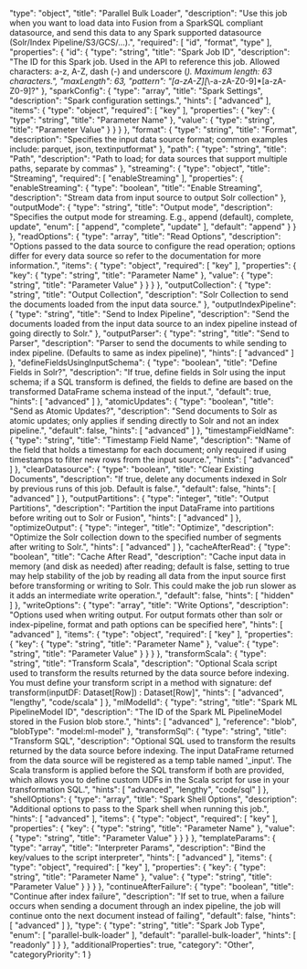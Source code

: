   "type": "object",
  "title": "Parallel Bulk Loader",
  "description": "Use this job when you want to load data into Fusion from a SparkSQL compliant datasource, and send this data to any Spark supported datasource (Solr/Index Pipeline/S3/GCS/...).",
  "required": [
    "id",
    "format",
    "type"
  ],
  "properties": {
    "id": {
      "type": "string",
      "title": "Spark Job ID",
      "description": "The ID for this Spark job. Used in the API to reference this job. Allowed characters: a-z, A-Z, dash (-) and underscore (_). Maximum length: 63 characters.",
      "maxLength": 63,
      "pattern": "[a-zA-Z][_\\-a-zA-Z0-9]*[a-zA-Z0-9]?"
    },
    "sparkConfig": {
      "type": "array",
      "title": "Spark Settings",
      "description": "Spark configuration settings.",
      "hints": [
        "advanced"
      ],
      "items": {
        "type": "object",
        "required": [
          "key"
        ],
        "properties": {
          "key": {
            "type": "string",
            "title": "Parameter Name"
          },
          "value": {
            "type": "string",
            "title": "Parameter Value"
          }
        }
      }
    },
    "format": {
      "type": "string",
      "title": "Format",
      "description": "Specifies the input data source format; common examples include: parquet, json, textinputformat"
    },
    "path": {
      "type": "string",
      "title": "Path",
      "description": "Path to load; for data sources that support multiple paths, separate by commas"
    },
    "streaming": {
      "type": "object",
      "title": "Streaming",
      "required": [
        "enableStreaming"
      ],
      "properties": {
        "enableStreaming": {
          "type": "boolean",
          "title": "Enable Streaming",
          "description": "Stream data from input source to output Solr collection"
        },
        "outputMode": {
          "type": "string",
          "title": "Output mode",
          "description": "Specifies the output mode for streaming. E.g., append (default), complete, update",
          "enum": [
            "append",
            "complete",
            "update"
          ],
          "default": "append"
        }
      }
    },
    "readOptions": {
      "type": "array",
      "title": "Read Options",
      "description": "Options passed to the data source to configure the read operation; options differ for every data source so refer to the documentation for more information.",
      "items": {
        "type": "object",
        "required": [
          "key"
        ],
        "properties": {
          "key": {
            "type": "string",
            "title": "Parameter Name"
          },
          "value": {
            "type": "string",
            "title": "Parameter Value"
          }
        }
      }
    },
    "outputCollection": {
      "type": "string",
      "title": "Output Collection",
      "description": "Solr Collection to send the documents loaded from the input data source."
    },
    "outputIndexPipeline": {
      "type": "string",
      "title": "Send to Index Pipeline",
      "description": "Send the documents loaded from the input data source to an index pipeline instead of going directly to Solr."
    },
    "outputParser": {
      "type": "string",
      "title": "Send to Parser",
      "description": "Parser to send the documents to while sending to index pipeline. (Defaults to same as index pipeline)",
      "hints": [
        "advanced"
      ]
    },
    "defineFieldsUsingInputSchema": {
      "type": "boolean",
      "title": "Define Fields in Solr?",
      "description": "If true, define fields in Solr using the input schema; if a SQL transform is defined, the fields to define are based on the transformed DataFrame schema instead of the input.",
      "default": true,
      "hints": [
        "advanced"
      ]
    },
    "atomicUpdates": {
      "type": "boolean",
      "title": "Send as Atomic Updates?",
      "description": "Send documents to Solr as atomic updates; only applies if sending directly to Solr and not an index pipeline.",
      "default": false,
      "hints": [
        "advanced"
      ]
    },
    "timestampFieldName": {
      "type": "string",
      "title": "Timestamp Field Name",
      "description": "Name of the field that holds a timestamp for each document; only required if using timestamps to filter new rows from the input source.",
      "hints": [
        "advanced"
      ]
    },
    "clearDatasource": {
      "type": "boolean",
      "title": "Clear Existing Documents",
      "description": "If true, delete any documents indexed in Solr by previous runs of this job. Default is false.",
      "default": false,
      "hints": [
        "advanced"
      ]
    },
    "outputPartitions": {
      "type": "integer",
      "title": "Output Partitions",
      "description": "Partition the input DataFrame into partitions before writing out to Solr or Fusion",
      "hints": [
        "advanced"
      ]
    },
    "optimizeOutput": {
      "type": "integer",
      "title": "Optimize",
      "description": "Optimize the Solr collection down to the specified number of segments after writing to Solr.",
      "hints": [
        "advanced"
      ]
    },
    "cacheAfterRead": {
      "type": "boolean",
      "title": "Cache After Read",
      "description": "Cache input data in memory (and disk as needed) after reading; default is false, setting to true may help stability of the job by reading all data from the input source first before transforming or writing to Solr. This could make the job run slower as it adds an intermediate write operation.",
      "default": false,
      "hints": [
        "hidden"
      ]
    },
    "writeOptions": {
      "type": "array",
      "title": "Write Options",
      "description": "Options used when writing output. For output formats other than solr or index-pipeline, format and path options can be specified here",
      "hints": [
        "advanced"
      ],
      "items": {
        "type": "object",
        "required": [
          "key"
        ],
        "properties": {
          "key": {
            "type": "string",
            "title": "Parameter Name"
          },
          "value": {
            "type": "string",
            "title": "Parameter Value"
          }
        }
      }
    },
    "transformScala": {
      "type": "string",
      "title": "Transform Scala",
      "description": "Optional Scala script used to transform the results returned by the data source before indexing. You must define your transform script in a method with signature: def transform(inputDF: Dataset[Row]) : Dataset[Row]",
      "hints": [
        "advanced",
        "lengthy",
        "code/scala"
      ]
    },
    "mlModelId": {
      "type": "string",
      "title": "Spark ML PipelineModel ID",
      "description": "The ID of the Spark ML PipelineModel stored in the Fusion blob store.",
      "hints": [
        "advanced"
      ],
      "reference": "blob",
      "blobType": "model:ml-model"
    },
    "transformSql": {
      "type": "string",
      "title": "Transform SQL",
      "description": "Optional SQL used to transform the results returned by the data source before indexing. The input DataFrame returned from the data source will be registered as a temp table named '_input'. The Scala transform is applied before the SQL transform if both are provided, which allows you to define custom UDFs in the Scala script for use in your transformation SQL.",
      "hints": [
        "advanced",
        "lengthy",
        "code/sql"
      ]
    },
    "shellOptions": {
      "type": "array",
      "title": "Spark Shell Options",
      "description": "Additional options to pass to the Spark shell when running this job.",
      "hints": [
        "advanced"
      ],
      "items": {
        "type": "object",
        "required": [
          "key"
        ],
        "properties": {
          "key": {
            "type": "string",
            "title": "Parameter Name"
          },
          "value": {
            "type": "string",
            "title": "Parameter Value"
          }
        }
      }
    },
    "templateParams": {
      "type": "array",
      "title": "Interpreter Params",
      "description": "Bind the key/values to the script interpreter",
      "hints": [
        "advanced"
      ],
      "items": {
        "type": "object",
        "required": [
          "key"
        ],
        "properties": {
          "key": {
            "type": "string",
            "title": "Parameter Name"
          },
          "value": {
            "type": "string",
            "title": "Parameter Value"
          }
        }
      }
    },
    "continueAfterFailure": {
      "type": "boolean",
      "title": "Continue after index failure",
      "description": "If set to true, when a failure occurs when sending a document through an index pipeline, the job will continue onto the next document instead of failing",
      "default": false,
      "hints": [
        "advanced"
      ]
    },
    "type": {
      "type": "string",
      "title": "Spark Job Type",
      "enum": [
        "parallel-bulk-loader"
      ],
      "default": "parallel-bulk-loader",
      "hints": [
        "readonly"
      ]
    }
  },
  "additionalProperties": true,
  "category": "Other",
  "categoryPriority": 1
}
